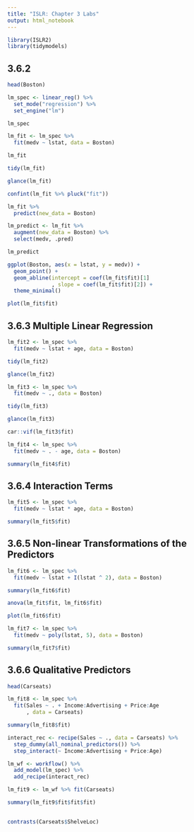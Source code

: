 ```yaml
---
title: "ISLR: Chapter 3 Labs"
output: html_notebook
---
```


```r
library(ISLR2)
library(tidymodels)
```
## 3.6.2

```r
head(Boston)
```

```r
lm_spec <- linear_reg() %>%
  set_mode("regression") %>%
  set_engine("lm")

lm_spec
```
```r
lm_fit <- lm_spec %>%
  fit(medv ~ lstat, data = Boston)

lm_fit
```
```r
tidy(lm_fit)
```

```r
glance(lm_fit)
```

```r
confint(lm_fit %>% pluck("fit"))
```

```r
lm_fit %>%
  predict(new_data = Boston)
```

```r
lm_predict <- lm_fit %>%
  augment(new_data = Boston) %>%
  select(medv, .pred)

lm_predict
```
```r
ggplot(Boston, aes(x = lstat, y = medv)) +
  geom_point() +
  geom_abline(intercept = coef(lm_fit$fit)[1]
              , slope = coef(lm_fit$fit)[2]) +
  theme_minimal()
```

```r
plot(lm_fit$fit)
```

## 3.6.3 Multiple Linear Regression

```r
lm_fit2 <- lm_spec %>%
  fit(medv ~ lstat + age, data = Boston)
```

```r
tidy(lm_fit2)
```

```r
glance(lm_fit2)
```

```r
lm_fit3 <- lm_spec %>%
  fit(medv ~ ., data = Boston)
```

```r
tidy(lm_fit3)
```

```r
glance(lm_fit3)
```

```r
car::vif(lm_fit3$fit)
```

```r
lm_fit4 <- lm_spec %>%
  fit(medv ~ . - age, data = Boston)

summary(lm_fit4$fit)
```
## 3.6.4 Interaction Terms
```r
lm_fit5 <- lm_spec %>%
  fit(medv ~ lstat * age, data = Boston)

summary(lm_fit5$fit)
```
## 3.6.5 Non-linear Transformations of the Predictors
```r
lm_fit6 <- lm_spec %>%
  fit(medv ~ lstat + I(lstat ^ 2), data = Boston)

summary(lm_fit6$fit)
```

```r
anova(lm_fit$fit, lm_fit6$fit)
```
```r
plot(lm_fit6$fit)
```

```r
lm_fit7 <- lm_spec %>%
  fit(medv ~ poly(lstat, 5), data = Boston)

summary(lm_fit7$fit)
```
## 3.6.6 Qualitative Predictors
```r
head(Carseats)
```

```r
lm_fit8 <- lm_spec %>%
  fit(Sales ~ . + Income:Advertising + Price:Age
      , data = Carseats)

summary(lm_fit8$fit)
```

```r
interact_rec <- recipe(Sales ~ ., data = Carseats) %>%
  step_dummy(all_nominal_predictors()) %>%
  step_interact(~ Income:Advertising + Price:Age)

lm_wf <- workflow() %>%
  add_model(lm_spec) %>%
  add_recipe(interact_rec)

lm_fit9 <- lm_wf %>% fit(Carseats)

summary(lm_fit9$fit$fit$fit)
  
```

```r
contrasts(Carseats$ShelveLoc)
```

